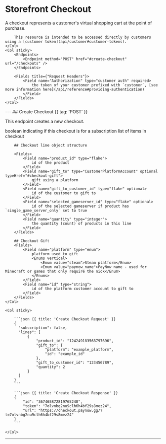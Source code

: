 # Storefront Checkout

<Row>
    <Col>
        A checkout represents a customer's virtual shopping cart at the point of purchase.

        This resource is intended to be accessed directly by customers using a [customer token](api/customer#customer-tokens).
    </Col>
    <Col sticky>
        <Endpoints>
            <Endpoint method="POST" href="#create-checkout" url="/checkouts" />
        </Endpoints>

		<Fields title={"Request Headers"}>
			<Field name="Authorization" type="customer auth" required>
				the token of your customer prefixed with `customer`, [see more information here](/api/reference#providing-authentication)
			</Field>
		</Fields>
    </Col>
</Row>
---
## Create Checkout {{ tag: 'POST' }}

This endpoint creates a new checkout.

<Row>
    <Col>
        <Fields>
            <Field name="subscription" type="boolean">
                boolean indicating if this checkout is for a subscription
            </Field>
            <Field name="lines" type="[]CreateCheckoutRequestLine" typeHref="#checkout-line-object-structure">
                list of items in checkout
            </Field>
        </Fields>

        ## Checkout line object structure

        <Fields>
            <Field name="product_id" type="flake">
                id of the product
            </Field>
            <Field name="gift_to" type="CustomerPlatformAccount" optional typeHref="#checkout-gift">
                gift using a platform
            </Field>
            <Field name="gift_to_customer_id" type="flake" optional>
                id of the customer to gift to
            </Field>
            <Field name="selected_gameserver_id" type="flake" optional>
                id of the selected gameserver if product has `single_game_server_only` set to true
            </Field>
            <Field name="quantity" type="integer">
                the quantity (count) of products in this line
            </Field>
        </Fields>

        ## Checkout Gift
        <Fields>
            <Field name="platform" type="enum">
                platform used to gift
                <Enums vertical>
                    <Enum value="steam">Steam platform</Enum>
                    <Enum value="paynow_name">PayNow name - used for Minecraft or games that only require the nick</Enum>
                </Enums>
            </Field>
            <Field name="id" type="string">
                id of the platform customer account to gift to
            </Field>
        </Fields>
    </Col>

    <Col sticky>

        ```json {{ title: 'Create Checkout Request' }}
        {
          "subscription": false,
          "lines": [
              {
                  "product_id": "124249183568797696",
                  "gift_to": {
                      "platform": "example_platform",
                      "id": "example_id"
                  },
                  "gift_to_customer_id": "123456789",
                  "quantity": 2
              }
          ]
        }
        ```

        ```json {{ title: 'Create Checkout Response' }}
        {
        	"id": "367465872819765248",
        	"token": "7olvnbg2nu9clh6h4bf29s8mez24",
        	"url": "https://checkout.paynow.gg/?t=7olvnbg2nu9clh6h4bf29s8mez24"
        }
        ```

    </Col>
</Row>

---